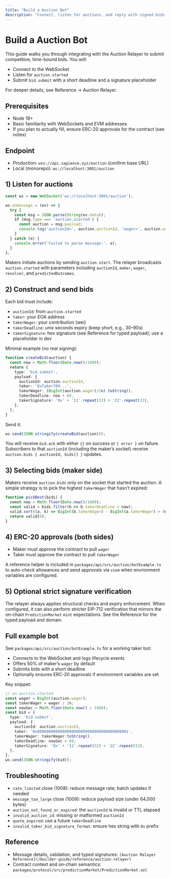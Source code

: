 ```yaml
---
title: "Build a Auction Bot"
description: "Connect, listen for auctions, and reply with signed bids in minutes."
---
```



<BuilderGuideAlert />

# Build a Auction Bot

This guide walks you through integrating with the Auction Relayer to submit competitive, time-bound bids. You will:

- Connect to the WebSocket
- Listen for `auction.started`
- Submit `bid.submit` with a short deadline and a signature placeholder

For deeper details, see Reference → Auction Relayer.

## Prerequisites

- Node 18+
- Basic familiarity with WebSockets and EVM addresses
- If you plan to actually fill, ensure ERC-20 approvals for the contract (see notes)

## Endpoint

- Production: `wss://api.sapience.xyz/auction` (confirm base URL)
- Local (monorepo): `ws://localhost:3001/auction`

## 1) Listen for auctions

```ts
const ws = new WebSocket('ws://localhost:3001/auction');

ws.onmessage = (ev) => {
  try {
    const msg = JSON.parse(String(ev.data));
    if (msg.type === 'auction.started') {
      const auction = msg.payload;
      console.log('auctionId=', auction.auctionId, 'wager=', auction.wager);
    }
  } catch (e) {
    console.error('Failed to parse message:', e);
  }
};
```

Makers initiate auctions by sending `auction.start`. The relayer broadcasts `auction.started` with parameters including `auctionId`, `maker`, `wager`, `resolver`, and `predictedOutcomes`.

## 2) Construct and send bids

Each bid must include:
- `auctionId`: from `auction.started`
- `taker`: your EOA address
- `takerWager`: your contribution (wei)
- `takerDeadline`: unix seconds expiry (keep short, e.g., 30–90s)
- `takerSignature`: hex signature (see Reference for typed payload); use a placeholder in dev

Minimal example (no real signing):
```ts
function createBid(auction) {
  const now = Math.floor(Date.now()/1000);
  return {
    type: 'bid.submit',
    payload: {
      auctionId: auction.auctionId,
      taker: '0xTaker789...',
      takerWager: (BigInt(auction.wager)/2n).toString(),
      takerDeadline: now + 60,
      takerSignature: '0x' + '11'.repeat(32) + '22'.repeat(32),
    },
  };
}
```

Send it:
```ts
ws.send(JSON.stringify(createBid(auction)));
```

You will receive `bid.ack` with either `{}` on success or `{ error }` on failure. Subscribers to that `auctionId` (including the maker’s socket) receive `auction.bids { auctionId, bids[] }` updates.

## 3) Selecting bids (maker side)

Makers receive `auction.bids` only on the socket that started the auction. A simple strategy is to pick the highest `takerWager` that hasn’t expired:

```ts
function pickBest(bids) {
  const now = Math.floor(Date.now()/1000);
  const valid = bids.filter(b => b.takerDeadline > now);
  valid.sort((a, b) => BigInt(b.takerWager) - BigInt(a.takerWager) > 0n ? 1 : -1);
  return valid[0];
}
```

## 4) ERC-20 approvals (both sides)

- Maker must approve the contract to pull `wager`
- Taker must approve the contract to pull `takerWager`

A reference helper is included in `packages/api/src/auction/botExample.ts` to auto-check allowances and send approvals via `viem` when environment variables are configured.

## 5) Optional strict signature verification

The relayer always applies structural checks and expiry enforcement. When configured, it can also perform stricter EIP-712 verification that mirrors the on-chain `PredictionMarket` `mint` expectations. See the Reference for the typed payload and domain.

## Full example bot

See `packages/api/src/auction/botExample.ts` for a working taker bot:
- Connects to the WebSocket and logs lifecycle events
- Offers 50% of maker’s `wager` by default
- Submits bids with a short deadline
- Optionally ensures ERC-20 approvals if environment variables are set

Key snippet:
```ts
// on auction.started
const wager = BigInt(auction.wager);
const takerWager = wager / 2n;
const nowSec = Math.floor(Date.now() / 1000);
const bid = {
  type: 'bid.submit',
  payload: {
    auctionId: auction.auctionId,
    taker: '0x0000000000000000000000000000000000000001',
    takerWager: takerWager.toString(),
    takerDeadline: nowSec + 60,
    takerSignature: '0x' + '11'.repeat(32) + '22'.repeat(32),
  },
};
ws.send(JSON.stringify(bid));
```

## Troubleshooting

- `rate_limited` close (1008): reduce message rate; batch updates if needed
- `message_too_large` close (1009): reduce payload size (under 64,000 bytes)
- `auction_not_found_or_expired`: the `auctionId` is invalid or TTL elapsed
- `invalid_auction_id`: missing or malformed `auctionId`
- `quote_expired`: use a future `takerDeadline`
- `invalid_taker_bid_signature_format`: ensure hex string with `0x` prefix

## Reference

- Message details, validation, and typed signatures: `[Auction Relayer Reference](/builder-guide/reference/auction-relayer)`
- Contract context and on-chain semantics: `packages/protocol/src/predictionMarket/PredictionMarket.sol`

